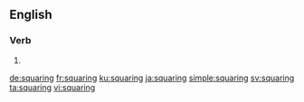 ==English==

===Verb===
{{head|en|present participle}}

# {{present participle of|square|lang=en|nocat=1}}

[[de:squaring]]
[[fr:squaring]]
[[ku:squaring]]
[[ja:squaring]]
[[simple:squaring]]
[[sv:squaring]]
[[ta:squaring]]
[[vi:squaring]]